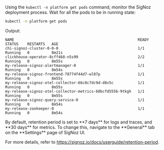 


Using the `kubectl -n platform get pods` command, monitor the SigNoz deployment process.
Wait for all the pods to be in running state:

```bash
kubectl -n platform get pods
```

Output:
```
NAME                                                        READY   STATUS    RESTARTS   AGE
chi-signoz-cluster-0-0-0                                    1/1     Running   0          8m21s
clickhouse-operator-8cff468-n5s99                           2/2     Running   0          8m55s
my-release-signoz-alertmanager-0                            1/1     Running   0          8m54s
my-release-signoz-frontend-78774f44d7-wl87p                 1/1     Running   0          8m55s
my-release-signoz-otel-collector-66c8c7dc9d-d8v5c           1/1     Running   0          8m55s
my-release-signoz-otel-collector-metrics-68bcfd5556-9tkgh   1/1     Running   0          8m55s
my-release-signoz-query-service-0                           1/1     Running   0          8m54s
my-release-zookeeper-0                                      1/1     Running   0          8m54s
```

<Admonition type="info">
By default, retention period is set to **7 days** for logs and traces, and **30 days** for metrics.
To change this, navigate to the **General** tab on the **Settings** page of SigNoz UI.

For more details, refer to https://signoz.io/docs/userguide/retention-period.
</Admonition>